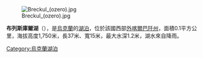 [[Image:Breckul_(ozero).jpg|right]]

{{coord|48|09|04|N|24|30|40|E|type:mountain|display=title}} 

'''布列斯庫爾湖'''（{{lang-uk|Брескул}}），是[[烏克蘭|烏克蘭]]的[[湖泊|湖泊]]，位於該國西部[[外喀爾巴阡州|外喀爾巴阡州]]，面積0.1平方公里，海拔高度1,750米，長37米、寬15米，最大水深1.2米，湖水來自降雨。

{{Ukraine-geo-stub}}
[[Category:烏克蘭湖泊|Category:烏克蘭湖泊]]